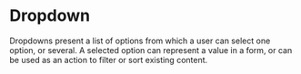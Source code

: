 
# Dropdown

Dropdowns present a list of options from which a user can select one option, or several. A selected option can represent a value in a form, or can be used as an action to filter or sort existing content.

<Tabs>
    <Tabs.Tab title="Overview" ><Overview components={props.components} /></Tabs.Tab>
    <Tabs.Tab title="Guidelines" ><Guidelines components={props.components} /></Tabs.Tab>
    <Tabs.Tab title="APIs" ><Api components={props.components} /></Tabs.Tab>
</Tabs>
